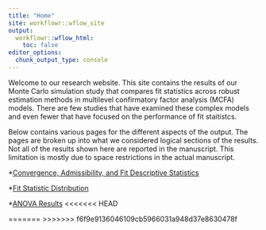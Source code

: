 ```yaml
---
title: "Home"
site: workflowr::wflow_site
output:
  workflowr::wflow_html:
    toc: false
editor_options:
  chunk_output_type: console
---
```


Welcome to our research website.
This site contains the results of our Monte Carlo simulation study that compares fit statistics across robust estimation methods in multilevel confirmatory factor analysis (MCFA) models.
There are few studies that have examined these complex models and even fewer that have focused on the performance of fit staitistcs.

Below contains various pages for the different aspects of the output. 
The pages are broken up into what we considered logical sections of the results.
Not all of the results shown here are reported in the manuscript.
This limitation is mostly due to space restrictions in the actual manuscript.

*[Convergence, Admissibility, and Fit Descriptive Statistics](summary_stats_tables.html)

*[Fit Statistic Distribution](fit_boxplots.html)

*[ANOVA Results](anova.html)
<<<<<<< HEAD

=======
>>>>>>> f6f9e9136046109cb5966031a948d37e8630478f
